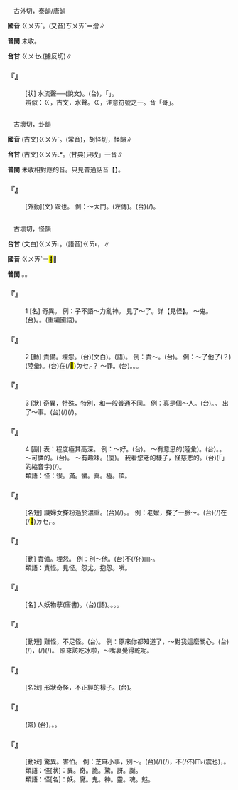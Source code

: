 
=={{ruby|ㄍ|ㄍㄨㄞˋ}}==

　古外切，泰韻/唐韻

'''國音''' <rt>ㄍㄨㄞˋ</rt>。(又音)<rt>ㄎㄨㄞˋ</rt>＝澮∥

'''普閩''' 未收。

'''台甘''' <rt>ㄍㄨㆤ˪</rt>(據反切)∥

    

==='''『{{ruby|ㄍ|ㄍㄨㄞˋ}}』'''===
: [狀] 水流聲──{{ruby|澮|ㄎㄨㄞˋ}}{{ruby|澮|ㄎㄨㄞˋ}}(說文)。(台){{ruby|水|ㄗㄨㄧˋ}}{{ruby|聲|ㄒㄧㆩ}}，「{{ruby|汩|ㄍㄨㆵ ͘}}{{ruby|汩|ㄍㄨㆵ ͘}}」。
:辨似：ㄍ，古文，水聲。ㄍ，注意符號之一。音「哥」。
:
    

=={{ruby|壞|ㄍㄨㄞˋ}}==

　古壞切，卦韻

'''國音''' (古文)<rt>ㄍㄨㄞˋ</rt>。(常音){{ruby|(語)|ㄏㄨㄞˋ}}，胡怪切，怪韻∥

'''台甘''' (古文)<rt>ㄍㄨㄞ˪</rt>*。(甘典)只收{{ruby|「|ㄏㄨㄞ˫}}」一音∥

'''普閩''' 未收相對應的音。只見普通話音【{{ruby|壞|ㄏㄨㄞˋ}}】。

    

==='''『{{ruby|壞|ㄍㄨㄞˋ}}』'''===
: [外動](文) 毀也。 例：～大門。(左傳)。(台){{ruby|毀|ㄏㄨㄧˋ}}{{ruby|壞|ㄏㄨㄞ˫}}(/{{ruby|<mark>&#xffad2;</mark>|ㄌㆲ˪}}{{ruby|歹|ㄆㄞˋ/ㄆㆮˋ}}){{ruby|大|ㄉㄨㄚ˫}}{{ruby|門|ㄇㆭˊ}}。
    

=={{ruby|怪|ㄍㄨㄞˋ}}==

　古壞切，怪韻

'''台甘''' (文白)<rt>ㄍㄨㄞ˪</rt>。(語音)<rt>ㄍㄞ˪</rt>，{{ruby|雄|ㄏㄧㆲˊ}}{{ruby|怪|ㄍㄞ˪}}{{ruby|怪|ㄍㄞ˪}}{{ruby|。|ㄍㄨㆤ˪}}∥

'''國音''' <rt>ㄍㄨㄞˋ</rt>＝<mark>&#xf8ede;</mark>∥

'''普閩''' {{ruby|(文)|ㄍㄨㄞ˪}}。{{ruby|(白)|ㄍㄨㆤ˪}}。

    

==='''『{{ruby|怪|ㄍㄨㄞˋ}}』'''===
:1  [名] 奇異。 例：子不語～力亂神。 見了～了。詳【見怪】。 ～鬼。(台){{ruby|鬼|ㄍㄨㄧˋ}}{{ruby|怪|ㄍㄨㄞ˪}}。{{ruby|妖|ㄧㄠ}}{{ruby|怪|ㄍㄨㄞ˪}}。{{ruby|魔|ㄇㆦˊ}}{{ruby|神|ㄒㄧㄣˊ}}(重編國語)。
    

==='''『{{ruby|怪|ㄍㄨㄞˋ}}』'''===
:2  [動] 責備。埋怨。(台){{ruby|怪|ㄍㄨㄞ˪}}(文白)。{{ruby|怪|ㄍㄨㆤ˪}}(語)。 例：責～。(台){{ruby|怪|ㄍㄨㄞ˪/ㄍㄨㆤ˪}}。 例：～了他了(？)(陸彙)。(台){{ruby|汝|ㄌㄧˋ}}在(/<mark>&#xf9549;</mark>)<rt>ㄉㆤㆷ</rt>{{ruby|受|ㄒㄧㄨ˫}}{{ruby|氣|ㄎㄧ˪}}{{ruby|伊|·ㄧ}}？ ～罪。(台){{ruby|怪|ㄍㄨㆤ˪}}。{{ruby|責|ㄐㄧㆤㆶ}}{{ruby|備|ㄅㄧ˫}}。{{ruby|受|ㄒㄧㄨ˫}}{{ruby|氣|ㄎㄧ˪}}。
    

==='''『{{ruby|怪|ㄍㄨㄞˋ}}』'''===
:3  [狀] 奇異，特殊，特別，和一般普通不同。 例：真是個～人。(台){{ruby|實|ㄒㄧㆵ ͘}}{{ruby|在|ㄗㄞ˫}}{{ruby|是|ㄒㄧ˫}}{{ruby|一|ㄐㄧㆵ ͘}}{{ruby|個|ㆤˊ}}{{ruby|怪|ㄍㄨㄞ˪}}{{ruby|人|ㆢㄧㄣˊ/ㄌㄧㄣˊ}}。{{ruby|合|ㄍㄚㆴ}}{{ruby|人|ㄌㄤˊ}}{{ruby|無|ㆠㄜˊ}}{{ruby|相|ㄒㄧㄜ}}{{ruby|像|ㄒㄧㄤ˫}}。 出了～事。(台){{ruby|發|ㄏㄨㄚㆵ}}{{ruby|生|ㄒㄧㄥ}}{{ruby|意|ㄧ˪}}{{ruby|外|ㆣㄨㄚ˫}}{{ruby|奇|ㄍㄧ}}{{ruby|怪|ㄍㄨㄞ˪}}{{ruby|丌|ㆤ}}{{ruby|載|ㄉㄞ˫}}(/{{ruby|戴|ㄉㄞ˪}}){{ruby|事|ㄐㄧ˪}}(/{{ruby|事|ㄉㄞ˫}}{{ruby|情|ㄐㄧ˪}})。
    

==='''『{{ruby|怪|ㄍㄨㄞˋ}}』'''===
:4  [副] 表：程度極其高深。 例：～好。(台){{ruby|真|ㄐㄧㄣ}}{{ruby|好|ㄏㄜˋ}}。 ～有意思的(陸彙)。(台){{ruby|誠|ㄐㄧㆩˊ}}{{ruby|有|ㄨ˫}}{{ruby|意|ㄧ˪}}{{ruby|思|ㄙㄨ˪}}。{{ruby|心|ㄒㄧㆬ}}{{ruby|適|ㄒㄧㆤㆶ}}。 ～可憐的。(台){{ruby|真|ㄐㄧㄣ}}{{ruby|可|ㄎㄜˋ}}{{ruby|憐|ㄌㄧㄢˊ}}。 ～有趣味。(廈){{ruby|誠|ㄐㄧㆩˊ}}{{ruby|利|ㄌㄞ˫}}{{ruby|眼|ㆣㄢˋ}}。 我看您老的樣子，怪慈悲的。(台){{ruby|我|ㆣㄨㄚˋ}}{{ruby|看|ㄎㄨㆩ˪}}{{ruby|汝|ㄌㄧˋ}}{{ruby|<mark>&#xffb50;</mark>|ㄐㄧㆵ}}(「{{ruby|此|ㄐㄧˋ}}{{ruby|一|ㄐㄧㆵ ͘}}」的縮音字)(/{{ruby|此|ㄐㄧㆵ}}){{ruby|個|ㆤˊ}}{{ruby|老|ㄌㄠ˫}}{{ruby|大|ㄉㄨㄚ˫}}{{ruby|人|ㄌㄤˊ}}{{ruby|真|ㄐㄧㄣ}}{{ruby|有|ㄨ˫}}{{ruby|慈|ㄗㄨˊ}}{{ruby|悲|ㄅㄧ}}{{ruby|丌|ㆤ}}{{ruby|款|ㄎㄨㄢˋ}}。
:類語：怪：很。滿。蠻。真。極。頂。
:
    

==='''『{{ruby|怪|ㄍㄨㄞˋ}}{{ruby|粉|ㄈㄣˇ}}』'''===
: [名短] 譏婦女搽粉過於濃重。(台){{ruby|鄙|ㄆㄧˋ}}{{ruby|相|ㄒㄧㆫ˪/ㄒㄧㆧ˪}}{{ruby|查|ㄗㄚ}}{{ruby|某|ㆠㆦˋ}}{{ruby|人|ㄌㄤˊ}}{{ruby|粉|ㄏㄨㄣˋ}}{{ruby|糊|ㄎㆦˊ}}(/{{ruby|抹|ㆠㄨㄚㆷ}}){{ruby|傷|ㄒㄧㆫ/ㄒㄧㆧ}}{{ruby|厚|ㄍㄠ˫}}。{{ruby|若|ㄋㄚˋ}}{{ruby|像|ㄑㄧㆫ˫/ㄑㄧㆧ˫}}{{ruby|畫|ㄨㆤ˫}}{{ruby|<mark>&#xf9064;</mark>|ㄒㄧㄠˋ}}{{ruby|貓|ㄋㄧㄠ}}。 例：老{{ruby|嬤|ㄇㄚ}}嬤，搽了一臉～。(台){{ruby|老|ㄌㄠ˫}}{{ruby|阿|ㄚ}}{{ruby|媽|ㄇㄚˋ}}{{ruby|抹|ㆠㄨㄚㆷ}}(/{{ruby|抉|ㄍㄨㄚㆵ ͘}}){{ruby|粉|ㄏㄨㄣˋ}}{{ruby|像|ㄑㄧㆫ˫/ㄑㄧㆧ˫}}在(/<mark>&#xf9549;</mark>)<rt>ㄉㆤㆷ</rt>{{ruby|造|ㄗㄜ˫}}{{ruby|<mark>&#xf9064;</mark>|ㄒㄧㄠˋ}}{{ruby|貓|ㄋㄧㄠ}}。
    

==='''『{{ruby|怪|ㄍㄨㄞˋ}}{{ruby|罪|ㄗㄨㄟˋ}}』'''===
: [動] 責備。埋怨。 例：別～他。(台)不(/伓)<rt>ㆬ˫</rt>{{ruby|通|ㄊㄤ}}{{ruby|怪|ㄍㄨㆤ˪}}{{ruby|伊|ㄧ}}。
:類語：責怪。見怪。怨尤。抱怨。嗔。
:
    

==='''『{{ruby|鬼|ㄍㄨㄟˇ}}{{ruby|怪|ㄍㄨㄞˋ}}』'''===
: [名] 人妖物孽(唐書)。(台){{ruby|鬼|ㄍㄨㄧˋ}}{{ruby|怪|ㄍㄨㄞ˪}}(語)。{{ruby|妖|ㄧㄠ}}{{ruby|怪|ㄍㄨㄞ˪}}。{{ruby|鬼|ㄍㄨㄧˋ}}{{ruby|仔|ㄚ}}。{{ruby|魔|ㄇㆦˊ}}{{ruby|神|ㄒㄧㄣˊ}}{{ruby|仔|ㄚ}}。
    

==='''『{{ruby|怪|ㄍㄨㄞˋ}}{{ruby|不|ㄅㄨˋ}}{{ruby|得|ㄉㄜ}}』'''===
: [動短] 難怪，不足怪。(台){{ruby|莫|ㆠㆦㆶ ͘}}{{ruby|怪|ㄍㄨㄞ˪}}。 例：原來你都知道了，～對我這麼關心。(台){{ruby|原|ㆣㄨㄢˊ}}{{ruby|來|ㄌㄞˊ}}{{ruby|汝|ㄌㄧˋ}}{{ruby|著|ㄉㄧㄜㆷ}}(/{{ruby|都|ㄉㄜ˫}}){{ruby|攏|ㄌㆲˋ}}{{ruby|知|ㄗㄞ}}{{ruby|影|ㄧㄚˋ}}{{ruby|了|ㄌㄧㄠˋ}}{{ruby|了|ㄌㄧㄠˋ}}，{{ruby|莫|ㆠㆦㆶ ͘}}{{ruby|怪|ㄍㄨㄞ˪}}{{ruby|汝|ㄌㄧˋ}}{{ruby|呰|ㄐㄧㄚㆷ}}{{ruby|恁|ㄌㄧㄣ˪}}{{ruby|關|ㄍㄨㄢ}}{{ruby|心|ㄒㄧㆬ}}{{ruby|我|ㆣㄨㄚˋ}}{{ruby|丌|ㆤ}}{{ruby|載|ㄉㄞ˫}}(/{{ruby|戴|ㄉㄞ˪}}){{ruby|事|ㄐㄧ˪}}(/{{ruby|事|ㄉㄞ˫}}{{ruby|情|ㄐㄧ˪}})。 原來該吃冰啦，～嘴裏覺得乾呢。
    

==='''『{{ruby|怪|ㄍㄨㄞˋ}}{{ruby|模|ㄇㄛˊ}}{{ruby|怪|ㄍㄨㄞˋ}}{{ruby|樣|ㄧㄤˋ}}』'''===
: [名狀] 形狀奇怪，不正經的樣子。(台){{ruby|穿|ㄑㄧㄥ˫}}{{ruby|插|ㄘㄚㆷ}}{{ruby|奇|ㄍㄧ}}{{ruby|奇|ㄍㄧ}}{{ruby|怪|ㄍㄨㄞ˪}}{{ruby|怪|ㄍㄨㄞ˪}}{{ruby|無|ㆠㄜˊ}}{{ruby|一|ㄐㄧㆵ ͘}}{{ruby|個|ㆤˊ}}{{ruby|正|ㄐㄧㄥ˪}}{{ruby|經|ㄍㄧㄥ}}{{ruby|款|ㄎㄨㄢˋ}}。
    

==='''『{{ruby|見|ㄐㄧㄢˋ}}{{ruby|怪|ㄍㄨㄞˋ}}{{ruby|不|ㄅㄨˊ}}{{ruby|怪|ㄍㄨㄞˋ}}』'''===
: (常) (台){{ruby|自|ㄗㄨ˫}}{{ruby|自|ㄗㄨ˫}}{{ruby|在|ㄗㄞ˫}}{{ruby|在|ㄗㄞ˫}}，{{ruby|無|ㆠㄜˊ}}{{ruby|感|ㄍㆰˋ}}{{ruby|覺|ㆣㄚㆶ}}{{ruby|有|ㄨ˫}}{{ruby|甚|ㄒㄧㆬˋ}}{{ruby|麼|ㄇㄧㆷ}}{{ruby|各|ㄍㄜ˪}}{{ruby|樣|ㄧㆫ˫/ㄧㆧ˫}}。{{ruby|<mark>&#xffa45;</mark>|ㆠㆤ˫/ㆠㄨㆤ˫}}{{ruby|驚|ㄍㄧㆩ}}{{ruby|惶|ㄏㄧㆩˊ}}。
    

==='''『{{ruby|大|ㄉㄚˋ}}{{ruby|驚|ㄐㄧㄥ}}{{ruby|小|ㄒㄧㄠˇ}}{{ruby|怪|ㄍㄨㄞˋ}}』'''===
: [動狀] 驚異。害怕。 例：芝麻小事，別～。(台){{ruby|小|ㄒㄧㄜˋ}}{{ruby|可|ㄎㄨㄚˋ}}{{ruby|載|ㄉㄞ˫}}(/{{ruby|戴|ㄉㄞ˪}}){{ruby|事|ㄐㄧ˪}}(/{{ruby|事|ㄉㄞ˫}}{{ruby|情|ㄐㄧ˪}})，不(/伓)<rt>ㆬ˫</rt>{{ruby|免|ㆠㄧㄢˋ}}{{ruby|嗄|ㄏㆤ˫}}{{ruby|嗄|ㄏㆤ˫}}{{ruby|掉|ㄉㄧㄜ˫}}(震也)，{{ruby|<mark>&#xf8fbd;</mark>|ㄏㄧㄚ}}{{ruby|恁|ㄌㄧㄣ˪}}{{ruby|驚|ㄍㄧㆩ}}{{ruby|惶|ㄏㄧㆩˊ}}。
:類語：怪[狀]：異。奇。詭。驚。訝。誕。
:
:類語：怪[名]：妖。魔。鬼。神。靈。魂。魅。
:
    
